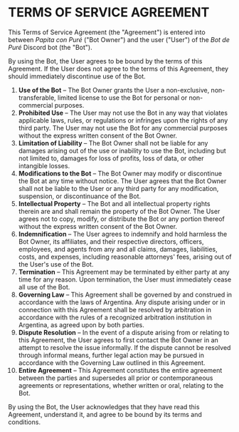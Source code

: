 # TERMS OF SERVICE AGREEMENT

This Terms of Service Agreement (the "Agreement") is entered into between _Papita con Puré_ ("Bot Owner") and the user ("User") of the _Bot de Puré_ Discord bot (the "Bot").

By using the Bot, the User agrees to be bound by the terms of this Agreement. If the User does not agree to the terms of this Agreement, they should immediately discontinue use of the Bot.

1. **Use of the Bot** – The Bot Owner grants the User a non-exclusive, non-transferable, limited license to use the Bot for personal or non-commercial purposes.
2. **Prohibited Use** – The User may not use the Bot in any way that violates applicable laws, rules, or regulations or infringes upon the rights of any third party. The User may not use the Bot for any commercial purposes without the express written consent of the Bot Owner.
3. **Limitation of Liability** – The Bot Owner shall not be liable for any damages arising out of the use or inability to use the Bot, including but not limited to, damages for loss of profits, loss of data, or other intangible losses.
4. **Modifications to the Bot** – The Bot Owner may modify or discontinue the Bot at any time without notice. The User agrees that the Bot Owner shall not be liable to the User or any third party for any modification, suspension, or discontinuance of the Bot.
5. **Intellectual Property** – The Bot and all intellectual property rights therein are and shall remain the property of the Bot Owner. The User agrees not to copy, modify, or distribute the Bot or any portion thereof without the express written consent of the Bot Owner.
6. **Indemnification** – The User agrees to indemnify and hold harmless the Bot Owner, its affiliates, and their respective directors, officers, employees, and agents from any and all claims, damages, liabilities, costs, and expenses, including reasonable attorneys' fees, arising out of the User's use of the Bot.
7. **Termination** – This Agreement may be terminated by either party at any time for any reason. Upon termination, the User must immediately cease all use of the Bot.
8. **Governing Law** – This Agreement shall be governed by and construed in accordance with the laws of Argentina. Any dispute arising under or in connection with this Agreement shall be resolved by arbitration in accordance with the rules of a recognized arbitration institution in Argentina, as agreed upon by both parties.
9. **Dispute Resolution** – In the event of a dispute arising from or relating to this Agreement, the User agrees to first contact the Bot Owner in an attempt to resolve the issue informally. If the dispute cannot be resolved through informal means, further legal action may be pursued in accordance with the Governing Law outlined in this Agreement.
10. **Entire Agreement** – This Agreement constitutes the entire agreement between the parties and supersedes all prior or contemporaneous agreements or representations, whether written or oral, relating to the Bot.

By using the Bot, the User acknowledges that they have read this Agreement, understand it, and agree to be bound by its terms and conditions.
